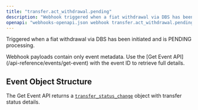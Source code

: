 ```yaml
---
title: "transfer.act_withdrawal.pending"
description: "Webhook triggered when a fiat withdrawal via DBS has been initiated and is pending"
openapi: "webhooks-openapi.json webhook transfer.act_withdrawal.pending"
---
```


Triggered when a fiat withdrawal via DBS has been initiated and is PENDING processing.

<Note>
Webhook payloads contain only event metadata. Use the [Get Event API](/api-reference/events/get-event) with the event ID to retrieve full details.
</Note>

## Event Object Structure

The Get Event API returns a [`transfer_status_change`](/api-reference/events/transfer-status-change-object) object with transfer status details.

